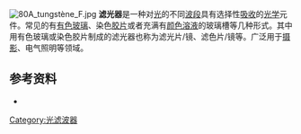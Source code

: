 [[File:80A_tungstène_F.jpg|right]]
'''滤光器'''是一种对[[光|光]]的不同[[波段|波段]]具有选择性[[吸收_(光学)|吸收]]的[[光学|光学]]元件。常见的有[[有色玻璃|有色玻璃]]、染色[[胶片|胶片]]或者充满有[[颜色|颜色]][[溶液|溶液]]的玻璃槽等几种形式。其中用有色玻璃或染色胶片制成的滤光器也称为滤光片/镜、滤色片/镜等。广泛用于[[摄影|摄影]]、电气照明等领域。
==参考资料==
*{{cite book zh |author=辞海编纂委员会 |title=《辞海》（1999年版） |format=M |edition=1 |location=上海 |publisher=上海辞书出版社 |date=2000 |pages= |id= ISBN 7-5326-0630-9}}
{{Portal|摄影}}
[[Category:光滤波器|Category:光滤波器]]
{{stub|摄影}}